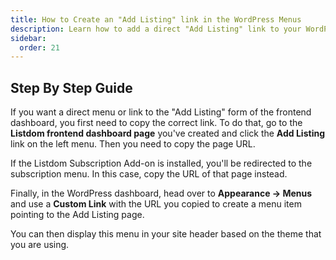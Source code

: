 ```yaml
---
title: How to Create an "Add Listing" link in the WordPress Menus
description: Learn how to add a direct "Add Listing" link to your WordPress menus for easier access to the frontend dashboard form.
sidebar:
  order: 21
---
```



## Step By Step Guide

If you want a direct menu or link to the "Add Listing" form of the frontend dashboard, you first need to copy the correct link. To do that, go to the **Listdom frontend dashboard page** you've created and click the **Add Listing** link on the left menu. Then you need to copy the page URL.  

<Aside type="note">
If the Listdom Subscription Add-on is installed, you'll be redirected to the subscription menu. In this case, copy the URL of that page instead.
</Aside>

Finally, in the WordPress dashboard, head over to **Appearance → Menus** and use a **Custom Link** with the URL you copied to create a menu item pointing to the Add Listing page.  

You can then display this menu in your site header based on the theme that you are using.
